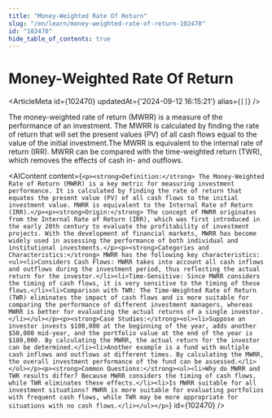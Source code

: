 ```yaml
---
title: "Money-Weighted Rate Of Return"
slug: "/en/learn/money-weighted-rate-of-return-102470"
id: "102470"
hide_table_of_contents: true
---
```



# Money-Weighted Rate Of Return

<ArticleMeta id={102470} updatedAt={'2024-09-12 16:15:21'} alias={`[]`} />
<div className='border-solid border-b border-t-0 my-4 border-[var(--ifm-color-gray-300)]' />

The money-weighted rate of return (MWRR) is a measure of the performance of an investment. The MWRR is calculated by finding the rate of return that will set the present values (PV) of all cash flows equal to the value of the initial investment.The MWRR is equivalent to the internal rate of return (IRR). MWRR can be compared with the time-weighted return (TWR), which removes the effects of cash in- and outflows.

<AIContent content={`<p><strong>Definition:</strong> The Money-Weighted Rate of Return (MWRR) is a key metric for measuring investment performance. It is calculated by finding the rate of return that equates the present value (PV) of all cash flows to the initial investment value. MWRR is equivalent to the Internal Rate of Return (IRR).</p><p><strong>Origin:</strong> The concept of MWRR originates from the Internal Rate of Return (IRR), which was first introduced in the early 20th century to evaluate the profitability of investment projects. With the development of financial markets, MWRR has become widely used in assessing the performance of both individual and institutional investments.</p><p><strong>Categories and Characteristics:</strong> MWRR has the following key characteristics:<ul><li>Considers Cash Flows: MWRR takes into account all cash inflows and outflows during the investment period, thus reflecting the actual return for the investor.</li><li>Time-Sensitive: Since MWRR considers the timing of cash flows, it is very sensitive to the timing of these flows.</li><li>Comparison with TWR: The Time-Weighted Rate of Return (TWR) eliminates the impact of cash flows and is more suitable for comparing the performance of different investment managers, whereas MWRR is better for evaluating the actual returns of a single investor.</li></ul></p><p><strong>Case Studies:</strong><ol><li>Suppose an investor invests $100,000 at the beginning of the year, adds another $50,000 mid-year, and the portfolio value at the end of the year is $180,000. By calculating the MWRR, the actual return for the investor can be determined.</li><li>Another example is a fund with multiple cash inflows and outflows at different times. By calculating the MWRR, the overall investment performance of the fund can be assessed.</li></ol></p><p><strong>Common Questions:</strong><ul><li>Why do MWRR and TWR results differ? Because MWRR considers the timing of cash flows, while TWR eliminates these effects.</li><li>Is MWRR suitable for all investment situations? MWRR is more suitable for evaluating portfolios with frequent cash flows, while TWR may be more appropriate for situations with no cash flows.</li></ul></p>`} id={102470} />
